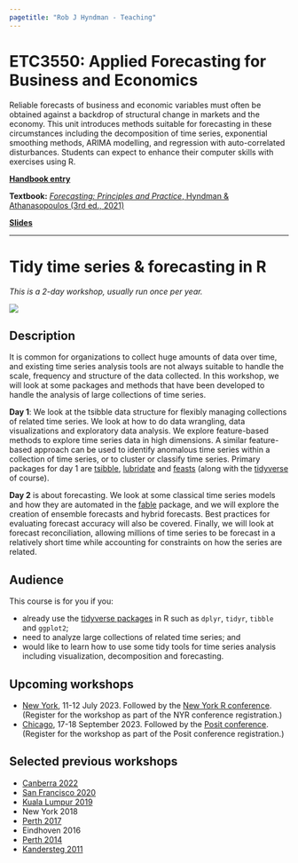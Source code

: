 ```yaml
---
pagetitle: "Rob J Hyndman - Teaching"
---
```


# ETC3550: Applied Forecasting for Business and Economics

Reliable forecasts of business and economic variables must often be obtained against a backdrop of structural change in markets and the economy. This unit introduces methods suitable for forecasting in these circumstances including the decomposition of time series, exponential smoothing methods, ARIMA modelling, and regression with auto-correlated disturbances. Students can expect to enhance their computer skills with exercises using R.

**[Handbook entry](https://handbook.monash.edu/current/units/ETC3550)**

**Textbook:** [*Forecasting: Principles and Practice*, Hyndman & Athanasopoulos (3rd ed., 2021)](https://OTexts.org/fpp3/)

[**Slides**](https://github.com/robjhyndman/fpp3_slides)

* * *

# Tidy time series & forecasting in R

*This is a 2-day workshop, usually run once per year.*

[![](/img/tidyverts.png)](https://tidyverts.org)

## Description

It is common for organizations to collect huge amounts of data over time, and existing time series analysis tools are not always suitable to handle the scale, frequency and structure of the data collected. In this workshop, we will look at some packages and methods that have been developed to handle the analysis of large collections of time series.

**Day 1**: We look at the tsibble data structure for flexibly managing collections of related time series. We look at how to do data wrangling, data visualizations and exploratory data analysis. We explore feature-based methods to explore time series data in high dimensions. A similar feature-based approach can be used to identify anomalous time series within a collection of time series, or to cluster or classify time series. Primary packages for day 1 are [tsibble](https://cran.r-project.org/package=tsibble), [lubridate](https://cran.r-project.org/package=lubridate) and [feasts](https://cran.r-project.org/package=feasts) (along with the [tidyverse](http://tidyverse.org) of course).

**Day 2** is about forecasting. We look at some classical time series models and how they are automated in the [fable](https://cran.r-project.org/package=fable) package, and we will explore the creation of ensemble forecasts and hybrid forecasts. Best practices for evaluating forecast accuracy will also be covered. Finally, we will look at forecast reconciliation, allowing millions of time series to be forecast in a relatively short time while accounting for constraints on how the series are related.

## Audience

This course is for you if you:

* already use the [tidyverse packages](https://tidyverse.org) in R such as `dplyr`, `tidyr`, `tibble` and `ggplot2`;
* need to analyze large collections of related time series; and
* would like to learn how to use some tidy tools for time series analysis including visualization, decomposition and forecasting.

## Upcoming workshops

* [New York](https://rstats.ai/nyr#tidy-time-series-and-forecasting-in-r), 11-12 July 2023. Followed by the [New York R conference](https://rstats.ai/nyr). (Register for the workshop as part of the NYR conference registration.)
* [Chicago](https://posit-conf-2023.github.io/workshops/workshops/forecasting/), 17-18 September 2023. Followed by the [Posit conference](https://posit.co/conference). (Register for the workshop as part of the Posit conference registration.)

## Selected previous workshops

* [Canberra 2022](https://robjhyndman.com/seminars/workshop2022.html)
* [San Francisco 2020](http://robjhyndman.com/workshop2020/)
* [Kuala Lumpur 2019](https://robjhyndman.com/seminars/isi2019workshop/)
* New York 2018
* [Perth 2017](https://robjhyndman.com/hyndsight/forecasting-workshop-perth/)
* Eindhoven 2016
* [Perth 2014](https://robjhyndman.com/seminars/uwa/)
* [Kandersteg 2011](https://robjhyndman.com/hyndsight/swissworkshop2011/)
